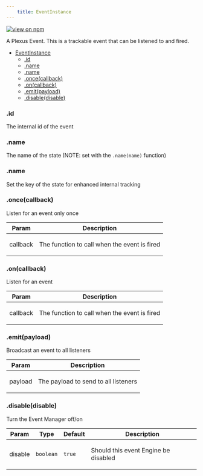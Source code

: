 ```yaml
--- 
	title: EventInstance 
--- 
```


[![view on npm](http://img.shields.io/npm/v/@plexusjs/core.svg)](https://www.npmjs.org/package/@plexusjs/core)

A Plexus Event. This is a trackable event that can be listened to and fired.


* [EventInstance](#EventInstance)
    * [.id](#EventInstance+id)
    * [.name](#EventInstance+name)
    * [.name](#EventInstance+name)
    * [.once(callback)](#EventInstance+once)
    * [.on(callback)](#EventInstance+on)
    * [.emit(payload)](#EventInstance+emit)
    * [.disable(disable)](#EventInstance+disable)

<a name="EventInstance+id"></a>

### .id
<p>The internal id of the event</p>

<a name="EventInstance+name"></a>

### .name
<p>The name of the state (NOTE: set with the <code>.name(name)</code> function)</p>

<a name="EventInstance+name"></a>

### .name
<p>Set the key of the state for enhanced internal tracking</p>

<a name="EventInstance+once"></a>

### .once(callback)
<p>Listen for an event only once</p>


| Param | Description |
| --- | --- |
| callback | <p>The function to call when the event is fired</p> |

<a name="EventInstance+on"></a>

### .on(callback)
<p>Listen for an event</p>


| Param | Description |
| --- | --- |
| callback | <p>The function to call when the event is fired</p> |

<a name="EventInstance+emit"></a>

### .emit(payload)
<p>Broadcast an event to all listeners</p>


| Param | Description |
| --- | --- |
| payload | <p>The payload to send to all listeners</p> |

<a name="EventInstance+disable"></a>

### .disable(disable)
<p>Turn the Event Manager off/on</p>


| Param | Type | Default | Description |
| --- | --- | --- | --- |
| disable | <code>boolean</code> | <code>true</code> | <p>Should this event Engine be disabled</p> |

